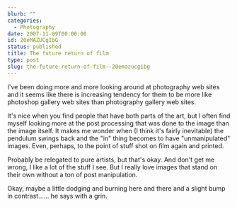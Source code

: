 ```yaml
---
blurb: ""
categories:
  - Photography
date: 2007-11-09T00:00:00
id: 20eMAZUCgIbG
status: published
title: The future return of film
type: post
slug: the-future-return-of-film--20emazucgibg
---
```


I've been doing more and more looking around at photography web sites and it seems like there is increasing tendency for them to be more like photoshop gallery web sites than photography gallery web sites. 

It's nice when you find people that have both parts of the art, but I often find myself looking more at the post processing that was done to the image than the image itself. It makes me wonder when (I think it's fairly inevitable) the pendulum swings back and the "in" thing becomes to have "unmanipulated" images. Even, perhaps, to the point of stuff shot on film again and printed.

Probably be relegated to pure artists, but that's okay. And don't get me wrong, I like a lot of the stuff I see. But I really love images that stand on their own without a ton of post manipulation.

Okay, maybe a little dodging and burning here and there and a slight bump in contrast...... he says with a grin.

